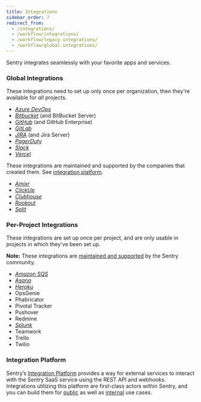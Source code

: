 ```yaml
---
title: Integrations
sidebar_order: 7
redirect_from:
  - /integrations/
  - /workflow/integrations/
  - /workflow/legacy-integrations/
  - /workflow/global-integrations/
---
```


Sentry integrates seamlessly with your favorite apps and services.

### Global Integrations

These integrations need to set up only once per organization, then they're available for _all_ projects.

- [_Azure DevOps_](/product/integrations/azure-devops/)
- [_Bitbucket_](/product/integrations/bitbucket/) (and BitBucket Server)
- [_GitHub_](/product/integrations/github/) (and GitHub Enterprise)
- [_GitLab_](/product/integrations/gitlab/)
- [_JIRA_](/product/integrations/jira/) (and Jira Server)
- [_PagerDuty_](/product/integrations/pagerduty/)
- [_Slack_](/product/integrations/slack/)
- [_Vercel_](/product/integrations/vercel/)

These integrations are maintained and supported by the companies that created them. See [integration platform](/workflow/integrations/integration-platform/).

- [_Amixr_](/product/integrations/amixr/)
- [_ClickUp_](/product/integrations/clickup/)
- [_Clubhouse_](/product/integrations/clubhouse/)
- [_Rookout_](/product/integrations/rookout/)
- [_Split_](/product/integrations/split/)

### Per-Project Integrations

These integrations are set up once per project, and are only usable in projects in which they've been set up.

**Note:** These integrations are [maintained and supported](https://forum.sentry.io) by the Sentry community.

- [_Amazon SQS_](/product/integrations/amazon-sqs/)
- [_Asana_](/product/integrations/asana/)
- [_Heroku_](/product/integrations/heroku/)
- OpsGenie
- Phabricator
- Pivotal Tracker
- Pushover
- Redmine
- [_Splunk_](/product/integrations/splunk/)
- Teamwork
- Trello
- Twilio

### Integration Platform

Sentry’s [Integration Platform](/workflow/integrations/integration-platform/) provides a way for external services to interact with the Sentry SaaS service using the REST API and webhooks. Integrations utilizing this platform are first-class actors within Sentry, and you can build them for [public](/product/integrations/integration-platform/#public-integrations) as well as [internal](/product/integrations/integration-platform/#internal-integrations) use cases.
